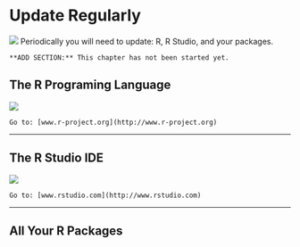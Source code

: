# Update Regularly


![](images/headers/update.png)
Periodically you will need to update: R, R Studio, and your packages.



```{block type='rmdconstruct', echo=TRUE}
**ADD SECTION:** This chapter has not been started yet. 
```


## The R Programing Language

![](images/Rlogo_200.png)


 ```{block type='rmdlink', echo=TRUE}
Go to: [www.r-project.org](http://www.r-project.org) 
```

---------------------------------

## The R Studio IDE


![](images/rstudiosticker.png)
 
 ```{block type='rmdlink', echo=TRUE}
Go to: [www.rstudio.com](http://www.rstudio.com) 
```


---------------------------------

## All Your R Packages






